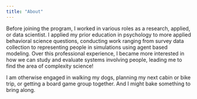 ```yaml
---
title: "About"
---
```



Before joining the program, I worked in various roles as a research, applied, or data scientist.
I applied my prior education in psychology to more applied behavioral science questions,
conducting work ranging from survey data collection to representing people in simulations
using agent based modeling. Over this professional experience, I became more interested in how
we can study and evaluate systems involving people, leading me to find the area of complexity science!


I am otherwise engaged in walking my dogs, planning my next cabin or bike trip, or getting a
board game group together. And I might bake something to bring along.



